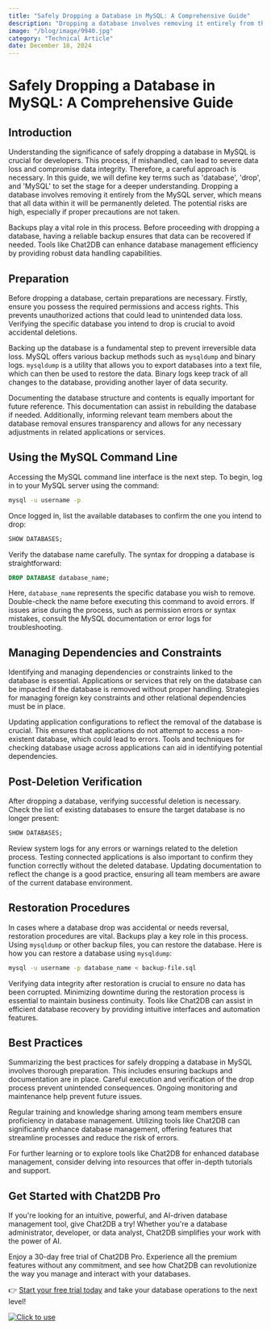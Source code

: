 ```yaml
---
title: "Safely Dropping a Database in MySQL: A Comprehensive Guide"
description: "Dropping a database involves removing it entirely from the MySQL server, which means that all data within it will be permanently deleted."
image: "/blog/image/9940.jpg"
category: "Technical Article"
date: December 18, 2024
---
```


# Safely Dropping a Database in MySQL: A Comprehensive Guide


<Authors date="December 18, 2024">
  <Author name="Jing" link="https://chat2db.ai" />
</Authors>

## Introduction

Understanding the significance of safely dropping a database in MySQL is crucial for developers. This process, if mishandled, can lead to severe data loss and compromise data integrity. Therefore, a careful approach is necessary. In this guide, we will define key terms such as 'database', 'drop', and 'MySQL' to set the stage for a deeper understanding. Dropping a database involves removing it entirely from the MySQL server, which means that all data within it will be permanently deleted. The potential risks are high, especially if proper precautions are not taken.

Backups play a vital role in this process. Before proceeding with dropping a database, having a reliable backup ensures that data can be recovered if needed. Tools like Chat2DB can enhance database management efficiency by providing robust data handling capabilities.

## Preparation

Before dropping a database, certain preparations are necessary. Firstly, ensure you possess the required permissions and access rights. This prevents unauthorized actions that could lead to unintended data loss. Verifying the specific database you intend to drop is crucial to avoid accidental deletions. 

Backing up the database is a fundamental step to prevent irreversible data loss. MySQL offers various backup methods such as `mysqldump` and binary logs. `mysqldump` is a utility that allows you to export databases into a text file, which can then be used to restore the data. Binary logs keep track of all changes to the database, providing another layer of data security.

Documenting the database structure and contents is equally important for future reference. This documentation can assist in rebuilding the database if needed. Additionally, informing relevant team members about the database removal ensures transparency and allows for any necessary adjustments in related applications or services.

## Using the MySQL Command Line

Accessing the MySQL command line interface is the next step. To begin, log in to your MySQL server using the command:

```bash
mysql -u username -p
```

Once logged in, list the available databases to confirm the one you intend to drop:

```sql
SHOW DATABASES;
```

Verify the database name carefully. The syntax for dropping a database is straightforward:

```sql
DROP DATABASE database_name;
```

Here, `database_name` represents the specific database you wish to remove. Double-check the name before executing this command to avoid errors. If issues arise during the process, such as permission errors or syntax mistakes, consult the MySQL documentation or error logs for troubleshooting.

## Managing Dependencies and Constraints

Identifying and managing dependencies or constraints linked to the database is essential. Applications or services that rely on the database can be impacted if the database is removed without proper handling. Strategies for managing foreign key constraints and other relational dependencies must be in place.

Updating application configurations to reflect the removal of the database is crucial. This ensures that applications do not attempt to access a non-existent database, which could lead to errors. Tools and techniques for checking database usage across applications can aid in identifying potential dependencies.

## Post-Deletion Verification

After dropping a database, verifying successful deletion is necessary. Check the list of existing databases to ensure the target database is no longer present:

```sql
SHOW DATABASES;
```

Review system logs for any errors or warnings related to the deletion process. Testing connected applications is also important to confirm they function correctly without the deleted database. Updating documentation to reflect the change is a good practice, ensuring all team members are aware of the current database environment.

## Restoration Procedures

In cases where a database drop was accidental or needs reversal, restoration procedures are vital. Backups play a key role in this process. Using `mysqldump` or other backup files, you can restore the database. Here is how you can restore a database using `mysqldump`:

```bash
mysql -u username -p database_name < backup-file.sql
```

Verifying data integrity after restoration is crucial to ensure no data has been corrupted. Minimizing downtime during the restoration process is essential to maintain business continuity. Tools like Chat2DB can assist in efficient database recovery by providing intuitive interfaces and automation features.

## Best Practices

Summarizing the best practices for safely dropping a database in MySQL involves thorough preparation. This includes ensuring backups and documentation are in place. Careful execution and verification of the drop process prevent unintended consequences. Ongoing monitoring and maintenance help prevent future issues.

Regular training and knowledge sharing among team members ensure proficiency in database management. Utilizing tools like Chat2DB can significantly enhance database management, offering features that streamline processes and reduce the risk of errors.

For further learning or to explore tools like Chat2DB for enhanced database management, consider delving into resources that offer in-depth tutorials and support.

## Get Started with Chat2DB Pro

If you're looking for an intuitive, powerful, and AI-driven database management tool, give Chat2DB a try! Whether you're a database administrator, developer, or data analyst, Chat2DB simplifies your work with the power of AI.

Enjoy a 30-day free trial of Chat2DB Pro. Experience all the premium features without any commitment, and see how Chat2DB can revolutionize the way you manage and interact with your databases.

👉 [Start your free trial today](https://chat2db.ai/pricing) and take your database operations to the next level!


[![Click to use](/image/blog/bg/chat2db.jpg)](https://chat2db.ai/)
